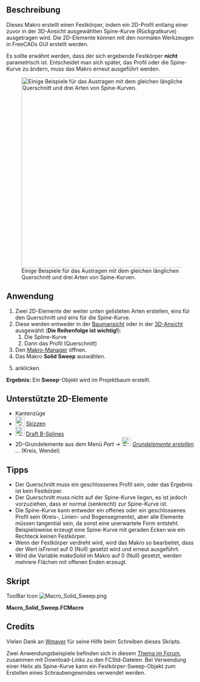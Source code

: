 <languages/>
{{Macro/de
|Name=Solid Sweep
|Translate=Solid Sweep
|Icon=Macro_Solid_Sweep.png
|Description=Erzeugt einen Festkörper, indem ein Profil entlang einer (Spine-) Kurve ausgetragen wird.
|Author=Normandc
|Version=1.0
|Date=2011-12-03
|FCVersion=Alle
|Download=[https://wiki.freecad.org/images/6/6d/Macro_Solid_Sweep.png ToolBar Icon]
}}

==Beschreibung==
Dieses Makro erstellt einen Festkörper, indem ein 2D-Profil entlang einer zuvor in der 3D-Ansicht ausgewählten Spine-Kurve (Rückgratkurve) ausgetragen wird. Die 2D-Elemente können mit den normalen Werkzeugen in FreeCADs GUI erstellt werden.

Es sollte erwähnt werden, dass der sich ergebende Festkörper '''nicht''' parametrisch ist. Entscheidet man sich später, das Profil oder die Spine-Kurve zu ändern, muss das Makro erneut ausgeführt werden.

[[File:Solid_sweep.png‎|500px|Einige Beispiele für das Austragen mit dem gleichen länglichen Querschnitt und drei Arten von Spine-Kurven.]]

== Anwendung ==
# Zwei 2D-Elemente der weiter unten gelisteten Arten erstellen, eins für den Querschnitt und eins für die Spine-Kurve.
# Diese werden entweder in der [[Tree_View/de|Baumansicht]] oder in der [[3D_View/de|3D-Ansicht]] ausgewählt ('''Die Reihenfolge ist wichtig!'''):
## Die Spline-Kurve
## Dann das Profil (Querschnitt)
# Den [[Macros/de|Makro-Manager]] öffnen.
# Das Makro '''Solid Sweep''' auswählen.
# {{Button|Ausführen}} anklicken.
'''Ergebnis:''' Ein '''Sweep'''-Objekt wird im Projektbaum erstellt.

==Unterstützte 2D-Elemente==
* Kantenzüge
* [[Image: Sketcher_NewSketch.svg|24px]] [[Sketcher Workbench/de|Skizzen]]
* [[Image: Draft_BSpline.svg|24px]] [[Draft BSpline/de|Draft B-Splines]]
* 2D-Grundelemente aus dem Menü ''Part → [[Image:Part_Primitives.svg|24px]] [[Part_Primitives/de|Grundelemente erstellen]] ...'' (Kreis, Wendel)

==Tipps==
* Der Querschnitt muss ein geschlossenes Profil sein, oder das Ergebnis ist kein Festkörper.
* Der Querschnitt muss nicht auf der Spine-Kurve liegen, es ist jedoch vorzuziehen, dass er normal (senkrecht) zur Spine-Kurve ist.
* Die Spine-Kurve kann entweder ein offenes oder ein geschlossenes Profil sein (Kreis-, Linien- und Bogensegmente), aber alle Elemente müssen tangential sein, da sonst eine unerwartete Form entsteht. Beispielsweise erzeugt eine Spine-Kurve mit geraden Ecken wie ein Rechteck keinen Festkörper.
* Wenn der Festkörper verdreht wird, wird das Makro so bearbeitet, dass der Wert '' isFrenet '' auf 0 (Null) gesetzt wird und erneut ausgeführt.
* Wird die Variable '' makeSolid '' im Makro auf 0 (Null) gesetzt, werden mehrere Flächen mit offenen Enden erzeugt.

<span id="Script"></span>
==Skript==

ToolBar Icon [[Image:Macro_Solid_Sweep.png]]

'''Macro_Solid_Sweep.FCMacro'''

{{MacroCode|code=
import Part, FreeCAD, math, PartGui, FreeCADGui
from FreeCAD import Base

# get the selected objects, with first selection for the trajectory and second for the section
s = FreeCADGui.Selection.getSelection()
try:
     shape1=s[0].Shape
     shape2=s[1].Shape
except:
     print "Wrong selection"

traj = Part.Wire([shape1])
section = Part.Wire([shape2])

# create Part objec in the current document
myObject=App.ActiveDocument.addObject("Part::Feature","Sweep")

# variable makeSolid = 1 to create solid, 0 to create surfaces
makeSolid = True #1
isFrenet = True #1

# create a 3D shape and assigh it to the current document
Sweep = Part.Wire(traj).makePipeShell([section],makeSolid,isFrenet)
myObject.Shape = Sweep

}}


==Credits==
Vielen Dank an [[User: Wmayer|Wmayer]] für seine Hilfe beim Schreiben dieses Skripts.

Zwei Anwendungsbeispiele befinden sich in diesem [https://forum.freecad.org/viewtopic.php?f=8&t=1222&start=50#p11120 Thema im Forum], zusammen mit Download-Links zu den FCStd-Dateien. Bei Verwendung einer Helix als Spine-Kurve kann ein Festkörper-Sweep-Objekt zum Erstellen eines Schraubengewindes verwendet werden.